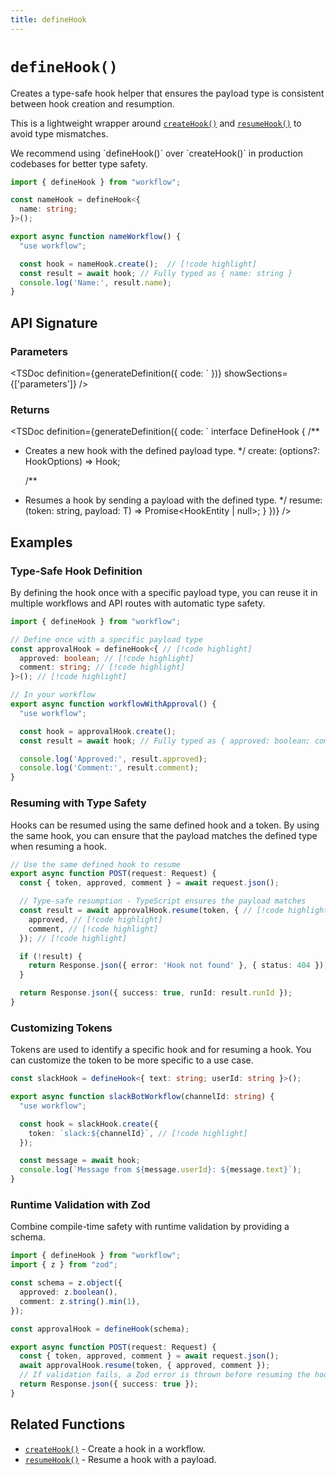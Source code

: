 ```yaml
---
title: defineHook
---
```



# `defineHook()`

Creates a type-safe hook helper that ensures the payload type is consistent between hook creation and resumption.

This is a lightweight wrapper around [`createHook()`](/docs/api-reference/workflow/create-hook) and [`resumeHook()`](/docs/api-reference/workflow-api/resume-hook) to avoid type mismatches.

<Callout>
We recommend using `defineHook()` over `createHook()` in production codebases for better type safety.
</Callout>

```ts lineNumbers
import { defineHook } from "workflow";

const nameHook = defineHook<{
  name: string;
}>();

export async function nameWorkflow() {
  "use workflow";

  const hook = nameHook.create();  // [!code highlight]
  const result = await hook; // Fully typed as { name: string }
  console.log('Name:', result.name);
}
```

## API Signature

### Parameters

<TSDoc
definition={generateDefinition({
  code: `
})}
showSections={['parameters']}
/>

### Returns

<TSDoc
definition={generateDefinition({
  code: `
interface DefineHook {
  /**

* Creates a new hook with the defined payload type.
  */
  create: (options?: HookOptions) => Hook<T>;

  /**

* Resumes a hook by sending a payload with the defined type.
   */
  resume: (token: string, payload: T) => Promise<HookEntity | null>;
}
})}
/>

## Examples

### Type-Safe Hook Definition

By defining the hook once with a specific payload type, you can reuse it in multiple workflows and API routes with automatic type safety.

```typescript lineNumbers
import { defineHook } from "workflow";

// Define once with a specific payload type
const approvalHook = defineHook<{ // [!code highlight]
  approved: boolean; // [!code highlight]
  comment: string; // [!code highlight]
}>(); // [!code highlight]

// In your workflow
export async function workflowWithApproval() {
  "use workflow";

  const hook = approvalHook.create();
  const result = await hook; // Fully typed as { approved: boolean; comment: string }

  console.log('Approved:', result.approved);
  console.log('Comment:', result.comment);
}
```

### Resuming with Type Safety

Hooks can be resumed using the same defined hook and a token. By using the same hook, you can ensure that the payload matches the defined type when resuming a hook.

```typescript lineNumbers
// Use the same defined hook to resume
export async function POST(request: Request) {
  const { token, approved, comment } = await request.json();

  // Type-safe resumption - TypeScript ensures the payload matches
  const result = await approvalHook.resume(token, { // [!code highlight]
    approved, // [!code highlight]
    comment, // [!code highlight]
  }); // [!code highlight]

  if (!result) {
    return Response.json({ error: 'Hook not found' }, { status: 404 });
  }

  return Response.json({ success: true, runId: result.runId });
}
```

### Customizing Tokens

Tokens are used to identify a specific hook and for resuming a hook. You can customize the token to be more specific to a use case.

```typescript lineNumbers
const slackHook = defineHook<{ text: string; userId: string }>();

export async function slackBotWorkflow(channelId: string) {
  "use workflow";

  const hook = slackHook.create({
    token: `slack:${channelId}`, // [!code highlight]
  });

  const message = await hook;
  console.log(`Message from ${message.userId}: ${message.text}`);
}
```

### Runtime Validation with Zod

Combine compile-time safety with runtime validation by providing a schema.

```typescript lineNumbers
import { defineHook } from "workflow";
import { z } from "zod";

const schema = z.object({
  approved: z.boolean(),
  comment: z.string().min(1),
});

const approvalHook = defineHook(schema);

export async function POST(request: Request) {
  const { token, approved, comment } = await request.json();
  await approvalHook.resume(token, { approved, comment });
  // If validation fails, a Zod error is thrown before resuming the hook.
  return Response.json({ success: true });
}
```

## Related Functions

* [`createHook()`](/docs/api-reference/workflow/create-hook) - Create a hook in a workflow.
* [`resumeHook()`](/docs/api-reference/workflow-api/resume-hook) - Resume a hook with a payload.
